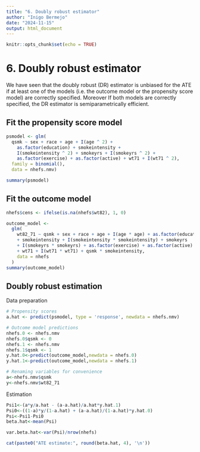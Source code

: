 ```yaml
---
title: "6. Doubly robust estimator"
author: "Inigo Bermejo"
date: "2024-11-15"
output: html_document
---
```


```r
knitr::opts_chunk$set(echo = TRUE)
```

# 6. Doubly robust estimator

We have seen that the doubly robust (DR) estimator is unbiased for the ATE if at least one of the models (i.e. the outcome model or the propensity score model) are correctly specified. Moreover If both models are correctly specified, the DR estimator is semiparametrically efficient.

## Fit the propensity score model

```r
psmodel <- glm(
  qsmk ~ sex + race + age + I(age ^ 2) +
    as.factor(education) + smokeintensity +
    I(smokeintensity ^ 2) + smokeyrs + I(smokeyrs ^ 2) +
    as.factor(exercise) + as.factor(active) + wt71 + I(wt71 ^ 2),
  family = binomial(),
  data = nhefs.nmv)

summary(psmodel)
```

## Fit the outcome model

```r
nhefs$cens <- ifelse(is.na(nhefs$wt82), 1, 0)

outcome_model <-
  glm(
    wt82_71 ~ qsmk + sex + race + age + I(age * age) + as.factor(education)
    + smokeintensity + I(smokeintensity * smokeintensity) + smokeyrs
    + I(smokeyrs * smokeyrs) + as.factor(exercise) + as.factor(active)
    + wt71 + I(wt71 * wt71) + qsmk * smokeintensity,
    data = nhefs
  )
summary(outcome_model)

```

## Doubly robust estimation

Data preparation

```r

# Propensity scores
a.hat <- predict(psmodel, type = 'response', newdata = nhefs.nmv)

# Outcome model predictions
nhefs.0 <- nhefs.nmv
nhefs.0$qsmk <- 0
nhefs.1 <- nhefs.nmv
nhefs.1$qsmk <- 1
y.hat.0<-predict(outcome_model,newdata = nhefs.0)
y.hat.1<-predict(outcome_model,newdata = nhefs.1)

# Renaming variables for convenience
a<-nhefs.nmv$qsmk
y<-nhefs.nmv$wt82_71
```

Estimation

```r

Psi1<-(a*y/a.hat - (a-a.hat)/a.hat*y.hat.1)
Psi0<-((1-a)*y/(1-a.hat) + (a-a.hat)/(1-a.hat)*y.hat.0)
Psi<-Psi1-Psi0
beta.hat<-mean(Psi)

var.beta.hat<-var(Psi)/nrow(nhefs)

cat(paste0("ATE estimate:", round(beta.hat, 4), '\n'))

```
